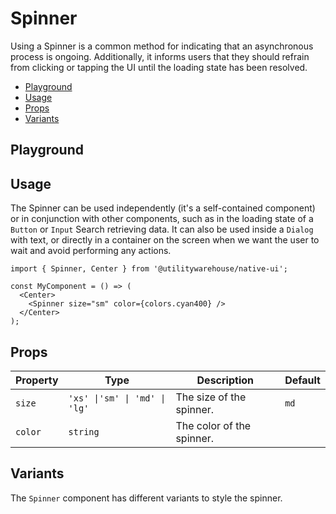 
<Meta title="Components / Spinner" />

<BackToTopButton />

<ViewFigmaButton url="https://www.figma.com/file/3RY3OvLA88yZksRjOfjQJm/UW-App-UI?type=design&node-id=5627-1530&mode=dev" />

# Spinner

Using a Spinner is a common method for indicating that an asynchronous process is ongoing. Additionally, it informs users that they should refrain from clicking or tapping the UI until the loading state has been resolved.

- [Playground](#playground)
- [Usage](#usage)
- [Props](#props)
- [Variants](#variants)

## Playground

<Canvas of={Stories.Playground} />

<Controls of={Stories.Playground} />

## Usage

The Spinner can be used independently (it's a self-contained component) or in conjunction with other components,
such as in the loading state of a `Button` or `Input` Search retrieving data. It can also be used inside a `Dialog`
with text, or directly in a container on the screen when we want the user to wait and avoid performing any actions.

<UsageWrap>
  <Center>
    <Spinner size="sm" color={colors.cyan400} />
  </Center>
</UsageWrap>

```tsx
import { Spinner, Center } from '@utilitywarehouse/native-ui';

const MyComponent = () => (
  <Center>
    <Spinner size="sm" color={colors.cyan400} />
  </Center>
);
```

## Props

| Property | Type                          | Description               | Default |
| -------- | ----------------------------- | ------------------------- | ------- |
| `size`   | `'xs' \|'sm' \| 'md' \| 'lg'` | The size of the spinner.  | `md`    |
| `color`  | `string`                      | The color of the spinner. |         |

## Variants

The `Spinner` component has different variants to style the spinner.

<Canvas of={Stories.Variants} />
